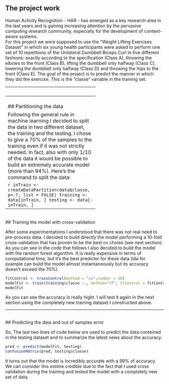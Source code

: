## The project work
Human Activity Recognition - HAR - has emerged as a key research area in the last years and is gaining increasing attention by the pervasive computing research community, especially for the development of context-aware systems.  
For this project we were supposed to use the "Weight Lifting Exercises Dataset" in which six young health participants were asked to perform one set of 10 repetitions of the Unilateral Dumbbell Biceps Curl in five different fashions: exactly according to the specification (Class A), throwing the elbows to the front (Class B), lifting the dumbbell only halfway (Class C), lowering the dumbbell only halfway (Class D) and throwing the hips to the front (Class E).
The goal of the project is to predict the manner in which they did the exercise. This is the "classe" variable in the training set.

----------------------------------------
<br>

## Exploring the data

The first thing to do is to understand the data and which feature could be useful for our purposes.
So we can load the caret package and the data contained in the "pml-training.csv" file.

```r
library(caret)
set.seed(83947)
data = read.csv("pml-training.csv", header = TRUE)
dim(data)
```
As you can see this is a huge dataset with a lots of records and variables. On one hand this means that it could be easier to build a good model on it, but on the other hand it could be really expensive in terms of computational resourses. 
Thus selecting which variable are better than others to predict the outcome could be really fundamental.
In fact, as you can see below (for the first raw as like the others) the data are not really clean.

```r
data[1,]
```

There are a lots of blank values and NA. After some more explorations I decided to remove all the variables affected by these problems and select only the variables directly connected to the sensors:

```r
data = read.csv("pml-training.csv", header = TRUE)
data <- data[ , ! apply(data , 2 , function(x) any(is.na(x)) ) ]
classe <- data$classe
data <- data[, grepl( "^roll|^pitch|^yaw|^gyros", names(data))]  
data <- cbind(classe, data)
```

Now what we have is only the cleaned data with few variables left:

```r
names(data)
```
----------------------------------------
<br>
## Partitioning the data

Following the general rule in machine learning I decided to split the data in two different dataset, the training and the testing.
I chose to give a 70% of the samples to the training even if it was not strictly needed. In fact, also with only 1/10 of the data it would be possible to build an extremely accurate model (more than 94%).
Here's the command to split the data:

```r
inTrain <- createDataPartition(data$classe, p=.7, list = FALSE)
training <- data[inTrain, ]
testing <- data[-inTrain, ]
```
----------------------------------------
<br>
## Training the model with cross-validation

After some experimentations I understood that there was not real need to pre-process data.
I decided to build directly the model performing a 10-fold cross-validation that has proven to be the best cv choise (see next section).
As you can see in the code that follows I also decided to build the model with the random forest algorithm. It is really expensive in terms of computational time, but it's the best predictor for these data (lda for example can build the model almost instantaneously but its accuracy doesn't exceed the 70%).

```r
fitControl <- trainControl(method = "cv",number = 10)
modelFit <- train(training$classe ~., method="rf", trControl = fitControl, data= training)
modelFit
```
As you can see the accuracy is really hight. I will test it again in the next section using the completely new training dataset I constructed above.

----------------------------------------
<br>
## Predicting the data and out of samples error

So, The last two lines of code below are used to predict the data conteined in the testing dataset and to summarize the latest news about the accuracy.

```r
pred <- predict(modelFit, testing)
confusionMatrix(pred, testing$classe)
```

It turns out that the model is incredibly accurate with a 99% of accuracy.
We can consider this estime credible due to the fact that I used cross validation during the training and tested the model with a completely new set of data. 


